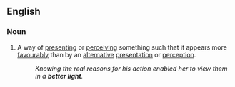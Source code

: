 ==English==

===Noun===
{{en-noun|-}}

# {{figurative}} A way of [[presenting]] or [[perceiving]] something such that it appears more [[favourably]] than by an [[alternative]] [[presentation]] or [[perception]].
#: ''Knowing the real reasons for his action enabled her to view them in a '''better light'''.''